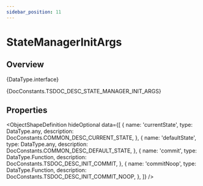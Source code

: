```yaml
---
sidebar_position: 11
---
```



# StateManagerInitArgs

## Overview

<TypeDisplay>{DataType.interface}</TypeDisplay>

<MarkdownWrapper>{DocConstants.TSDOC_DESC_STATE_MANAGER_INIT_ARGS}</MarkdownWrapper>

## Properties

<ObjectShapeDefinition
  hideOptional
  data={[
    {
      name: 'currentState',
      type: DataType.any,
      description: DocConstants.COMMON_DESC_CURRENT_STATE,
    },
    {
      name: 'defaultState',
      type: DataType.any,
      description: DocConstants.COMMON_DESC_DEFAULT_STATE,
    },
    {
      name: 'commit',
      type: DataType.Function,
      description: DocConstants.TSDOC_DESC_INIT_COMMIT,
    },
    {
      name: 'commitNoop',
      type: DataType.Function,
      description: DocConstants.TSDOC_DESC_INIT_COMMIT_NOOP,
    },
  ]} 
/>
